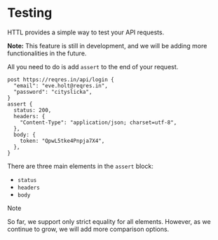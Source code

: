 # Testing
 
HTTL provides a simple way to test your API requests.

**Note:** This feature is still in development, and we will be adding more functionalities in the future.

All you need to do is add `assert` to the end of your request.


```httl
post https://reqres.in/api/login {
  "email": "eve.holt@reqres.in",
  "password": "cityslicka",
}
assert {
  status: 200,
  headers: {
    "Content-Type": "application/json; charset=utf-8",
  },
  body: {
    token: "QpwL5tke4Pnpja7X4",
  },
}
```

There are three main elements in the `assert` block:

- `status`
- `headers`
- `body`


> [!NOTE]
>
> So far, we support only strict equality for all elements. However, as we continue to grow, we will add more comparison options.
